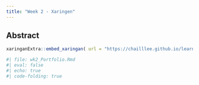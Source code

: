 ```yaml
---
title: "Week 2 - Xaringen"
---
```


## Abstract

```r
xaringanExtra::embed_xaringan( url = "https://chailllee.github.io/learning-diary/wk2_Portfolio.html#1", ratio = "16:9")
```

```r
#| file: wk2_Portfolio.Rmd 
#| eval: false 
#| echo: true 
#| code-folding: true 
```
